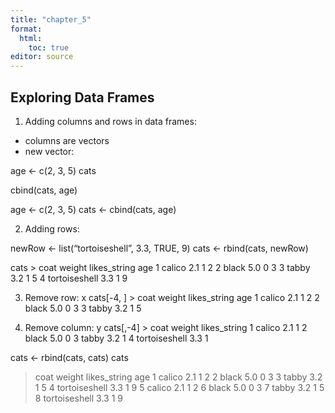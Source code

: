 ```yaml
---
title: "chapter_5"
format: 
  html:
    toc: true
editor: source
---
```


## Exploring Data Frames

1. Adding columns and rows in data frames:

* columns are vectors
* new vector:

age <- c(2, 3, 5)
cats

cbind(cats, age)

age <- c(2, 3, 5)
cats <- cbind(cats, age)

2. Adding rows:

newRow <- list("tortoiseshell", 3.3, TRUE, 9)
cats <- rbind(cats, newRow)

cats
>  coat weight likes_string age
1        calico    2.1            1   2
2         black    5.0            0   3
3         tabby    3.2            1   5
4 tortoiseshell    3.3            1   9

3. Remove row: x
cats[-4, ]
> coat weight likes_string age
1 calico    2.1            1   2
2  black    5.0            0   3
3  tabby    3.2            1   5

4. Remove column: y
cats[,-4]
> coat weight likes_string
1        calico    2.1            1
2         black    5.0            0
3         tabby    3.2            1
4 tortoiseshell    3.3            1

cats <- rbind(cats, cats)
cats

>  coat weight likes_string age
1        calico    2.1            1   2
2         black    5.0            0   3
3         tabby    3.2            1   5
4 tortoiseshell    3.3            1   9
5        calico    2.1            1   2
6         black    5.0            0   3
7         tabby    3.2            1   5
8 tortoiseshell    3.3            1   9


